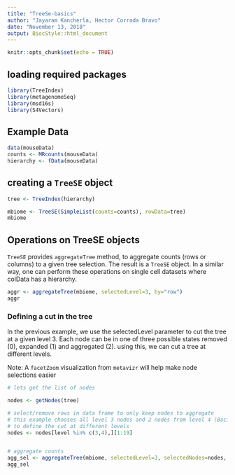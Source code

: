 ```yaml
---
title: "TreeSe-basics"
author: "Jayaram Kancherla, Hector Corrada Bravo"
date: "November 13, 2018"
output: BiocStyle::html_document
---
```


```r
knitr::opts_chunk$set(echo = TRUE)
```

## loading required packages

```r
library(TreeIndex)
library(metagenomeSeq)
library(msd16s)
library(S4Vectors)
```

## Example Data

```r
data(mouseData)
counts <- MRcounts(mouseData)
hierarchy <- fData(mouseData)
```


## creating a `TreeSE` object

```r
tree <- TreeIndex(hierarchy)

mbiome <- TreeSE(SimpleList(counts=counts), rowData=tree)
mbiome
```


## Operations on TreeSE objects

`TreeSE` provides `aggregateTree` method, to aggregate counts (rows or columns) to a given tree selection. The result is a `TreeSE` object. In a similar way, one can perform these operations on single cell datasets where colData has a hierarchy.

```r
aggr <- aggregateTree(mbiome, selectedLevel=3, by="row")
aggr
```

### Defining a cut in the tree

In the previous example, we use the selectedLevel parameter to cut the tree at a given level 3.  Each node can be in one of three possible states removed (0), expanded (1) and aggregated (2). using this, we can cut a tree at different levels.

Note: A `facetZoom` visualization from `metavizr` will help make node selections easier

```r

# lets get the list of nodes

nodes <- getNodes(tree)

# select/remove rows in data frame to only keep nodes to aggregate 
# this example chooses all level 3 nodes and 2 nodes from level 4 (Bacillales and Lactobacillales) 
# to define the cut at different levels
nodes <- nodes[level %in% c(3,4),][1:19]


# aggregate counts
agg_sel <- aggregateTree(mbiome, selectedLevel=3, selectedNodes=nodes, by="row")
agg_sel
```

